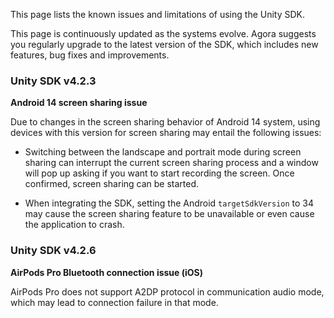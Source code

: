 <PlatformWrapper platform="unity">

This page lists the known issues and limitations of using the Unity SDK.

This page is continuously updated as the systems evolve. Agora suggests you regularly upgrade to the latest version of the SDK, which includes new features, bug fixes and improvements.

### Unity SDK v4.2.3

**Android 14 screen sharing issue**

Due to changes in the screen sharing behavior of Android 14 system, using devices with this version for screen sharing may entail the following issues:

- Switching between the landscape and portrait mode during screen sharing can interrupt the current screen sharing process and a window will pop up asking if you want to start recording the screen. Once confirmed, screen sharing can be started.

- When integrating the SDK, setting the Android `targetSdkVersion` to 34 may cause the screen sharing feature to be unavailable or even cause the application to crash.

### Unity SDK v4.2.6

**AirPods Pro Bluetooth connection issue (iOS)**

AirPods Pro does not support A2DP protocol in communication audio mode, which may lead to connection failure in that mode.

</PlatformWrapper>
